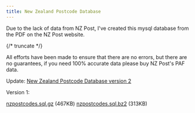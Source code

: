 ```yaml
---
title: New Zealand Postcode Database
---
```

Due to the lack of data from NZ Post, I've created this mysql database from the PDF on the NZ Post website.   

{/* truncate */} 

All efforts have been made to ensure that there are no errors, but there are no guarantees, if you need 100% accurate data please buy NZ Post's PAF data.

Update: [New Zealand Postcode Database version 2](2007-09-14-new-zealand-postcode-database-v2.mdx)

Version 1:  

[nzpostcodes.sql.gz](pathname:///downloads/nzpostcodes.sql.gz) (467KB)
[nzpostcodes.sql.bz2](pathname:///downloads/nzpostcodes.sql.bz2) (313KB)  
